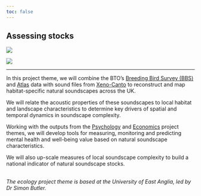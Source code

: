 ```yaml
---
toc: false
---
```


::: {.grid}

::: {.g-col-8}

# Assessing stocks

:::

::: {.g-col-4}

::: dark-mode
![](images/UEA%20Reverse%20Horizontal%20Logo_Blue%20Glint_PNG_RGB_N_A_41871.png)
:::
::: light-mode
![](images/UEA%20Horizontal%20Logo_Blue%20Glint_PNG_RGB_N_A_41847.png)
:::

:::

:::

<hr />

In this project theme, we will combine the BTO’s [Breeding Bird Survey (BBS)](https://www.bto.org/our-science/projects/breeding-bird-survey) and [Atlas](link) data with sound files from [Xeno-Canto](www.xeno-canto.org) to reconstruct and map habitat-specific natural soundscapes across the UK.

We will relate the acoustic properties of these soundscapes to local habitat and landscape characteristics to determine key drivers of spatial and temporal dynamics in soundscape complexity.

Working with the outputs from the [Psychology](surrey.qmd) and [Economics](gla.qmd) project themes, we will develop tools for measuring, monitoring and predicting mental health and well-being value based on natural soundscape characteristics.

We will also up-scale measures of local soundscape complexity to build a national indicator of natural soundscape stocks.

<br />
*The ecology project theme is based at the University of East Anglia, led by Dr Simon Butler.*
